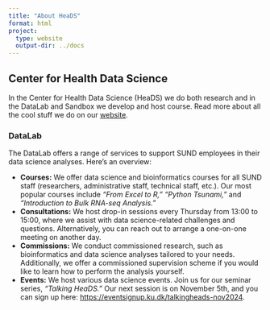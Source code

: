 ```yaml
---
title: "About HeaDS"
format: html
project:
  type: website
  output-dir: ../docs
---
```


## Center for Health Data Science

In the Center for Health Data Science (HeaDS) we do both research and in the DataLab and Sandbox we develop and host course. Read more about all the cool stuff we do on our [website](https://heads.ku.dk).

### DataLab 

The DataLab offers a range of services to support SUND employees in their data science analyses. Here’s an overview:

-   **Courses:** We offer data science and bioinformatics courses for all SUND staff (researchers, administrative staff, technical staff, etc.). Our most popular courses include *"From Excel to R," "Python Tsunami,"* and *"Introduction to Bulk RNA-seq Analysis."*
-   **Consultations:** We host drop-in sessions every Thursday from 13:00 to 15:00, where we assist with data science-related challenges and questions. Alternatively, you can reach out to arrange a one-on-one meeting on another day.
-   **Commissions:** We conduct commissioned research, such as bioinformatics and data science analyses tailored to your needs. Additionally, we offer a commissioned supervision scheme if you would like to learn how to perform the analysis yourself.
-   **Events:** We host various data science events. Join us for our seminar series, *"Talking HeaDS."* Our next session is on November 5th, and you can sign up here: <https://eventsignup.ku.dk/talkingheads-nov2024>.
